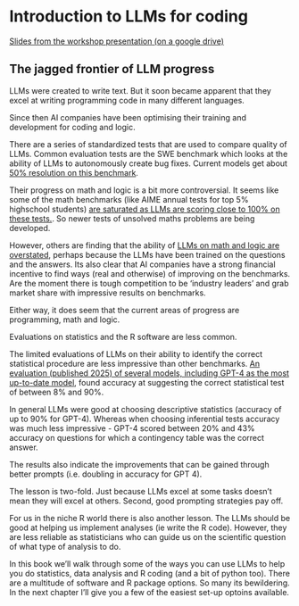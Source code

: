 # Introduction to LLMs for coding

[Slides from the workshop presentation (on a google drive)](https://docs.google.com/presentation/d/1BYfAjU4NPaIQ9CNSRlIVZJpJGof3moS9/edit?usp=drive_link&ouid=107596646496267980935&rtpof=true&sd=true)


## The jagged frontier of LLM progress

LLMs were created to write text. But it soon became apparent that they excel at writing programming code in many different languages. 

Since then AI companies have been optimising their training and development for coding and logic. 

There are a series of standardized tests that are used to compare quality of LLMs. Common evaluation tests are the SWE benchmark which looks at the ability of LLMs to autonomously create bug fixes. Current models get about [50% resolution on this benchmark](https://www.swebench.com/). 

Their progress on math and logic is a bit more controversial. It seems like some of the math benchmarks (like AIME annual tests for top 5% highschool students) [are saturated as LLMs are scoring close to 100% on these tests.](https://epoch.ai/frontiermath/the-benchmark). So newer tests of unsolved maths problems are being developed. 

However, others are finding that the ability of [LLMs on math and logic are overstated](https://garymarcus.substack.com/p/reports-of-llms-mastering-math-have), perhaps because the LLMs have been trained on the questions and the answers. Its also clear that AI companies have a strong financial incentive to find ways (real and otherwise) of improving on the benchmarks. Are the moment there is tough competition to be 'industry leaders' and grab market share with impressive results on benchmarks. 

Either way, it does seem that the current areas of progress are programming, math and logic. 

Evaluations on statistics and the R software are less common. 

The limited evaluations of LLMs on their ability to identify the correct statistical procedure are less impressive than other benchmarks. [An evaluation (published 2025) of several models, including GPT-4 as the most up-to-date model](https://arxiv.org/abs/2406.07815), found accuracy at suggesting the correct statistical test of between 8% and 90%. 

In general LLMs were good at choosing descriptive statistics (accuracy of up to 90% for GPT-4). Whereas when choosing inferential tests accuracy was much less impressive - GPT-4 scored between 20% and 43% accuracy on questions for which a contingency table was the correct answer. 

The results also indicate the improvements that can be gained through better prompts (i.e. doubling in accuracy for GPT 4). 

The lesson is two-fold. Just because LLMs excel at some tasks doesn't mean they will excel at others. Second, good prompting strategies pay off. 

For us in the niche R world there is also another lesson. The LLMs should be good at helping us implement analyses (ie write the R code). However, they are less reliable as statisticians who can guide us on the scientific question of what type of analysis to do. 

In this book we'll walk through some of the ways you can use LLMs to help you do statistics, data analysis and R coding (and a bit of python too). There are a multitude of software and R package options. So many its bewildering. In the next chapter I'll give you a few of the easiest set-up optoins available. 